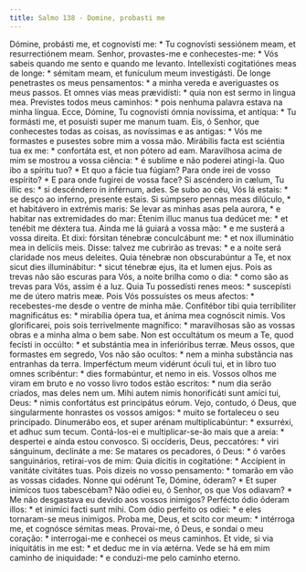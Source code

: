 ```yaml
---
title: Salmo 138 - Domine, probasti me
---
```


<div class="grid grid-cols-2 gap-5">
  <span class="col-6 dropcaps text-justify">
    Dómine, probásti me, et cognovísti me: * Tu cognovísti sessiónem meam, et
    resurrectiónem meam.
  </span>
  <span class="col-6 dropcaps text-justify">
    Senhor, provastes-me e conhecestes-me: * Vós sabeis quando me sento e quando
    me levanto.
  </span>
  <span class="col-6 text-justify">
    Intellexísti cogitatiónes meas de longe: * sémitam meam, et funículum meum
    investigásti.
  </span>
  <span class="col-6 text-justify">
    De longe penetrastes os meus pensamentos: * a minha vereda e averiguastes os
    meus passos.
  </span>
  <span class="col-6 text-justify">
    Et omnes vias meas prævidísti: * quia non est sermo in lingua mea.
  </span>
  <span class="col-6 text-justify">
    Previstes todos meus caminhos: * pois nenhuma palavra estava na minha
    língua.
  </span>
  <span class="col-6 text-justify">
    Ecce, Dómine, Tu cognovísti ómnia novíssima, et antíqua: * Tu formásti me,
    et posuísti super me manum tuam.
  </span>
  <span class="col-6 text-justify">
    Eis, ó Senhor, que conhecestes todas as coisas, as novíssimas e as antigas:
    * Vós me formastes e pusestes sobre mim a vossa mão.
  </span>
  <span class="col-6 text-justify">
    Mirábilis facta est sciéntia tua ex me: * confortáta est, et non pótero ad
    eam.
  </span>
  <span class="col-6 text-justify">
    Maravilhosa acima de mim se mostrou a vossa ciência: * é sublime e não
    poderei atingi-la.
  </span>
  <span class="col-6 text-justify">
    Quo ibo a spíritu tuo? * Et quo a fácie tua fúgiam?
  </span>
  <span class="col-6 text-justify">
    Para onde irei de vosso espírito? * E para onde fugirei de vossa face?
  </span>
  <span class="col-6 text-justify">
    Si ascéndero in cælum, Tu illic es: * si descéndero in inférnum, ades.
  </span>
  <span class="col-6 text-justify">
    Se subo ao céu, Vós lá estais: * se desço ao inferno, presente estais.
  </span>
  <span class="col-6 text-justify">
    Si súmpsero pennas meas dilúculo, * et habitávero in extrémis maris:
  </span>
  <span class="col-6 text-justify">
    Se levar as minhas asas pela aurora, * e habitar nas extremidades do mar:
  </span>
  <span class="col-6 text-justify">
    Étenim illuc manus tua dedúcet me: * et tenébit me déxtera tua.
  </span>
  <span class="col-6 text-justify">
    Ainda me lá guiará a vossa mão: * e me susterá a vossa direita.
  </span>
  <span class="col-6 text-justify">
    Et dixi: fórsitan ténebræ conculcábunt me: * et nox illuminátio mea in
    delíciis meis.
  </span>
  <span class="col-6 text-justify">
    Disse: talvez me cubrirão as trevas: * e a noite será claridade nos meus
    deleites.
  </span>
  <span class="col-6 text-justify">
    Quia ténebræ non obscurabúntur a Te, et nox sicut dies illuminábitur: *
    sicut ténebræ ejus, ita et lumen ejus.
  </span>
  <span class="col-6 text-justify">
    Pois as trevas não são escuras para Vós, a noite brilha como o dia: * como
    são as trevas para Vós, assim é a luz.
  </span>
  <span class="col-6 text-justify">
    Quia Tu possedísti renes meos: * suscepísti me de útero matris meæ.
  </span>
  <span class="col-6 text-justify">
    Pois Vós possuístes os meus afectos: * recebestes-me desde o ventre de minha
    mãe.
  </span>
  <span class="col-6 text-justify">
    Confitébor tibi quia terribíliter magnificátus es: * mirabília ópera tua, et
    ánima mea cognóscit nimis.
  </span>
  <span class="col-6 text-justify">
    Vos glorificarei, pois sois terrivelmente magnífico: * maravilhosas são as
    vossas obras e a minha alma o bem sabe.
  </span>
  <span class="col-6 text-justify">
    Non est occultátum os meum a Te, quod fecísti in occúlto: * et substántia
    mea in inferióribus terræ.
  </span>
  <span class="col-6 text-justify">
    Meus ossos, que formastes em segredo, Vos não são ocultos: * nem a minha
    substância nas entranhas da terra.
  </span>
  <span class="col-6 text-justify">
    Imperféctum meum vidérunt óculi tui, et in libro tuo omnes scribéntur: *
    dies formabúntur, et nemo in eis.
  </span>
  <span class="col-6 text-justify">
    Vossos olhos me viram em bruto e no vosso livro todos estão escritos: * num
    dia serão criados, mas deles nem um.
  </span>
  <span class="col-6 text-justify">
    Mihi autem nimis honorificáti sunt amíci tui, Deus: * nimis confortátus est
    principátus eórum.
  </span>
  <span class="col-6 text-justify">
    Vejo, contudo, ó Deus, que singularmente honrastes os vossos amigos: * muito
    se fortaleceu o seu principado.
  </span>
  <span class="col-6 text-justify">
    Dinumerábo eos, et super arénam multiplicabúntur: * exsurréxi, et adhuc sum
    tecum.
  </span>
  <span class="col-6 text-justify">
    Contá-los-ei e multiplicar-se-ão mais que a areia: * despertei e ainda estou
    convosco.
  </span>
  <span class="col-6 text-justify">
    Si occíderis, Deus, peccatóres: * viri sánguinum, declináte a me:
  </span>
  <span class="col-6 text-justify">
    Se matares os pecadores, ó Deus: * ó varões sanguinários, retirai-vos de
    mim:
  </span>
  <span class="col-6 text-justify">
    Quia dícitis in cogitatióne: * Accípient in vanitáte civitátes tuas.
  </span>
  <span class="col-6 text-justify">
    Pois dizeis no vosso pensamento: * tomarão em vão as vossas cidades.
  </span>
  <span class="col-6 text-justify">
    Nonne qui odérunt Te, Dómine, óderam? * Et super inimícos tuos tabescébam?
  </span>
  <span class="col-6 text-justify">
    Não odiei eu, ó Senhor, os que Vos odiavam? * Me não desgastava eu devido
    aos vossos inimigos?
  </span>
  <span class="col-6 text-justify">
    Perfécto ódio óderam illos: * et inimíci facti sunt mihi.
  </span>
  <span class="col-6 text-justify">
    Com ódio perfeito os odiei: * e eles tornaram-se meus inimigos.
  </span>
  <span class="col-6 text-justify">
    Proba me, Deus, et scito cor meum: * intérroga me, et cognósce sémitas meas.
  </span>
  <span class="col-6 text-justify">
    Provai-me, ó Deus, e sondai o meu coração: * interrogai-me e conhecei os
    meus caminhos.
  </span>
  <span class="col-6 text-justify">
    Et vide, si via iniquitátis in me est: * et deduc me in via ætérna.
  </span>
  <span class="col-6 text-justify">
    Vede se há em mim caminho de iniquidade: * e conduzi-me pelo caminho eterno.
  </span>
</div>
